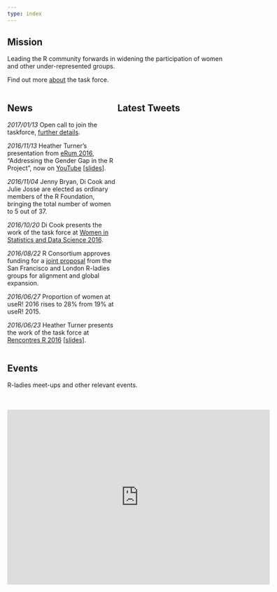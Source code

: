 ```yaml
---
type: index
---
```


## Mission

Leading the R community forwards in widening the participation of women and other under-represented groups.

Find out more [about](about) the task force.

<div style = "display: flex; align-items: flexstart;">
<div style = "width:50%">
<!-- need to use <a></a> here as markdown href don't seem to work in div -->
## News

*2017/01/13* Open call to join the taskforce, [further details](/blog/2017/01/13/call-to-join-forwards/).

*2016/11/13* Heather Turner's presentation from <a href="http://erum.ue.poznan.pl/">eRum 2016</a>, "Addressing the Gender Gap in the R Project", now on [YouTube](https://www.youtube.com/watch?v=fp6JY7cirww&list=PLCsJUtCRSFbejqCqAURNVOFFpoDCMeuO5) [[slides](http://rpubs.com/hturner/eRum2016)].

*2016/11/04* Jenny Bryan, Di Cook and Julie Josse are elected as ordinary members of the R Foundation, bringing the total number of women to 5 out of 37.

*2016/10/20* Di Cook presents the work of the task force at <a href="https://ww2.amstat.org/meetings/wsds/2016/onlineprogram/AbstractDetails.cfm?AbstractID=303353)">Women in Statistics and Data Science 2016</a>.

*2016/08/22* R Consortium approves funding for a <a href="https://www.r-consortium.org/blog/2016/08/22/the-r-consortium-funds-three-projects-in-july">joint proposal</a> from the San Francisco and London R-ladies groups for alignment and global expansion.

*2016/06/27* Proportion of women at useR! 2016 rises to 28% from 19% at useR! 2015.

*2016/06/23* Heather Turner presents the work of the task force at <a href="https://r2016-toulouse.sciencesconf.org/">Rencontres R 2016</a> [<a href="http://rpubs.com/hturner/RencontresR2016">slides</a>].
</div>
<!--https://dev.twitter.com/web/embedded-timelines/parameters -->
<!-- data-tweet-limit="3" -->
<div style = "width:50%">
## Latest Tweets
<a class="twitter-timeline" data-height = "500" data-theme="light" data-chrome="noheader" href="https://twitter.com/R_Forwards"></a> <script async src="https://platform.twitter.com/widgets.js" charset="utf-8"></script>
</div>
</div>

## Events

R-ladies meet-ups and other relevant events. 
      
<br>     
<iframe src="https://calendar.google.com/calendar/embed?title=FORWARDS%20calendar&amp;mode=AGENDA&amp;height=600&amp;wkst=1&amp;bgcolor=%23FFFFFF&amp;src=98i553ll9id8l35qmj5u05ui7o%40group.calendar.google.com&amp;&amp;src=3ahe2f1q4a3upfu8096g5odu0n5h8icp%40import.calendar.google.com&amp;color=%232952A3&amp;ctz=Australia%2FSydney" style="border-width: 0; display: block; margin: 0 auto;" width="600" height="400" frameborder="0" scrolling="no"></iframe>

 
